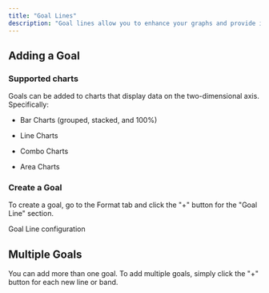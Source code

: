 ```yaml
---
title: "Goal Lines"
description: "Goal lines allow you to enhance your graphs and provide information on targets for the data."
---
```


## Adding a Goal

### Supported charts

Goals can be added to charts that display data on the two-dimensional axis. Specifically:

- Bar Charts (grouped, stacked, and 100%)

- Line Charts

- Combo Charts

- Area Charts

### Create a Goal

To create a goal, go to the Format tab and click the "+" button for the "Goal Line" section.

Goal Line configuration

## Multiple Goals

You can add more than one goal. To add multiple goals, simply click the "+" button for each new line or band.

